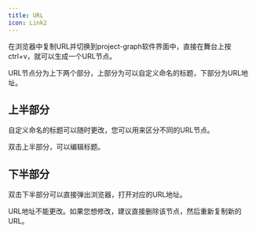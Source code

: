 ```yaml
---
title: URL
icon: Link2
---
```


在浏览器中复制URL并切换到project-graph软件界面中，直接在舞台上按ctrl+v，就可以生成一个URL节点。

URL节点分为上下两个部分，上部分为可以自定义命名的标题，下部分为URL地址。

## 上半部分

自定义命名的标题可以随时更改，您可以用来区分不同的URL节点。

双击上半部分，可以编辑标题。

## 下半部分

双击下半部分可以直接弹出浏览器，打开对应的URL地址。

URL地址不能更改。如果您想修改，建议直接删除该节点，然后重新复制新的URL。
